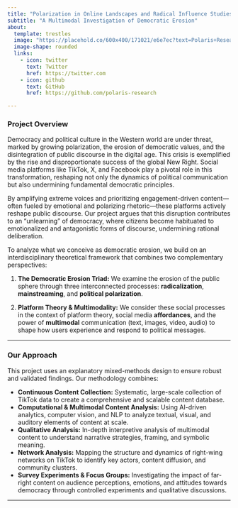 ---
title: "Polarization in Online Landscapes and Radical Influence Studies"
subtitle: "A Multimodal Investigation of Democratic Erosion"
about:
  template: trestles
  image: "https://placehold.co/600x400/171021/e6e7ec?text=Polaris+Research"
  image-shape: rounded
  links:
    - icon: twitter
      text: Twitter
      href: https://twitter.com
    - icon: github
      text: GitHub
      href: https://github.com/polaris-research

---

<style>
  .small-text {
    font-size: 0.8rem;
    color: #6c757d;
  }
</style>

### Project Overview

Democracy and political culture in the Western world are under threat, marked by growing polarization, the erosion of democratic values, and the disintegration of public discourse in the digital age. This crisis is exemplified by the rise and disproportionate success of the global New Right. Social media platforms like TikTok, X, and Facebook play a pivotal role in this transformation, reshaping not only the dynamics of political communication but also undermining fundamental democratic principles.

By amplifying extreme voices and prioritizing engagement-driven content—often fueled by emotional and polarizing rhetoric—these platforms actively reshape public discourse. Our project argues that this disruption contributes to an "unlearning" of democracy, where citizens become habituated to emotionalized and antagonistic forms of discourse, undermining rational deliberation.

To analyze what we conceive as democratic erosion, we build on an interdisciplinary theoretical framework that combines two complementary perspectives:  

 1.  **The Democratic Erosion Triad:** We examine the erosion of the public sphere through three interconnected processes: **radicalization**, **mainstreaming**, and **political polarization**.  

 2.  **Platform Theory & Multimodality:** We consider these social processes in the context of platform theory, social media **affordances**, and the power of **multimodal** communication (text, images, video, audio) to shape how users experience and respond to political messages.

---

### Our Approach

This project uses an explanatory mixed-methods design to ensure robust and validated findings. Our methodology combines:

-   **Continuous Content Collection:** Systematic, large-scale collection of TikTok data to create a comprehensive and scalable content database.
-   **Computational & Multimodal Content Analysis:** Using AI-driven analytics, computer vision, and NLP to analyze textual, visual, and auditory elements of content at scale.
-   **Qualitative Analysis:** In-depth interpretive analysis of multimodal content to understand narrative strategies, framing, and symbolic meaning.
-   **Network Analysis:** Mapping the structure and dynamics of right-wing networks on TikTok to identify key actors, content diffusion, and community clusters.
-   **Survey Experiments & Focus Groups:** Investigating the impact of far-right content on audience perceptions, emotions, and attitudes towards democracy through controlled experiments and qualitative discussions.

---
